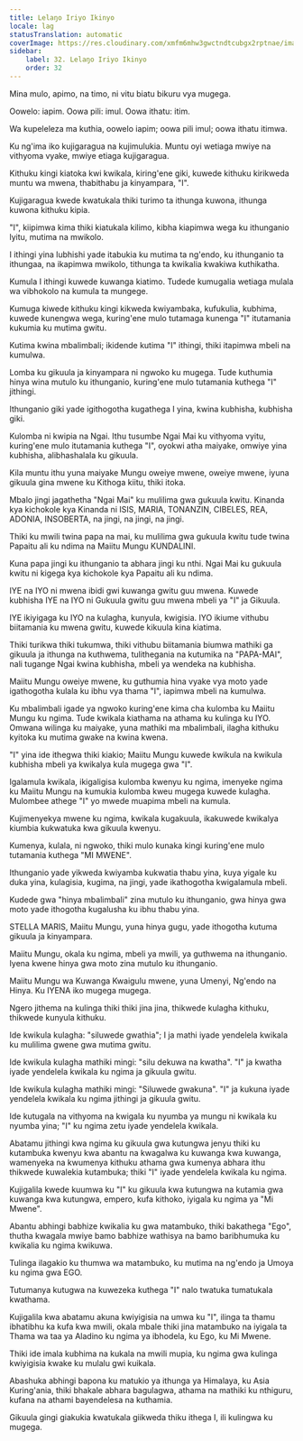 ```yaml
---
title: Lelaŋo Iriyo Ikinyo
locale: lag
statusTranslation: automatic
coverImage: https://res.cloudinary.com/xmfm6mhw3gwctndtcubgx2rptnae/image/upload/v1740468922/small_cover_tratado_de_psicologia_revolucionaria_a4c0dca4e0.webp
sidebar:
    label: 32. Lelaŋo Iriyo Ikinyo
    order: 32
---
```

Mina mulo, apimo, na timo, ni vitu biatu bikuru vya mugega.

Oowelo: iapim. Oowa pili: imul. Oowa ithatu: itim.

Wa kupeleleza ma kuthia, oowelo iapim; oowa pili imul; oowa ithatu itimwa.

Ku ng'ima iko kujigaragua na kujimulukia. Muntu oyi wetiaga mwiye na vithyoma vyake, mwiye etiaga kujigaragua.

Kithuku kingi kiatoka kwi kwikala, kiring'ene giki, kuwede kithuku kirikweda muntu wa mwena, thabithabu ja kinyampara, "I".

Kujigaragua kwede kwatukala thiki turimo ta ithunga kuwona, ithunga kuwona kithuku kipia.

"I", kiipimwa kima thiki kiatukala kilimo, kibha kiapimwa wega ku ithunganio lyitu, mutima na mwikolo.

I ithingi yina lubhishi yade itabukia ku mutima ta ng'endo, ku ithunganio ta ithungaa, na ikapimwa mwikolo, tithunga ta kwikalia kwakiwa kuthikatha.

Kumula I ithingi kuwede kuwanga kiatimo. Tudede kumugalia wetiaga mulala wa vibhokolo na kumula ta mungege.

Kumuga kiwede kithuku kingi kikweda kwiyambaka, kufukulia, kubhima, kuwede kunengwa wega, kuring'ene mulo tutamaga kunenga "I" itutamania kukumia ku mutima gwitu.

Kutima kwina mbalimbali; ikidende kutima "I" ithingi, thiki itapimwa mbeli na kumulwa.

Lomba ku gikuula ja kinyampara ni ngwoko ku mugega. Tude kuthumia hinya wina mutulo ku ithunganio, kuring'ene mulo tutamania kuthega "I" jithingi.

Ithunganio giki yade igithogotha kugathega I yina, kwina kubhisha, kubhisha giki.

Kulomba ni kwipia na Ngai. Ithu tusumbe Ngai Mai ku vithyoma vyitu, kuring'ene mulo itutamania kuthega "I", oyokwi atha maiyake, omwiye yina kubhisha, alibhashalala ku gikuula.

Kila muntu ithu yuna maiyake Mungu oweiye mwene, oweiye mwene, iyuna gikuula gina mwene ku Kithoga kiitu, thiki itoka.

Mbalo jingi jagathetha "Ngai Mai" ku mulilima gwa gukuula kwitu. Kinanda kya kichokole kya Kinanda ni ISIS, MARIA, TONANZIN, CIBELES, REA, ADONIA, INSOBERTA, na jingi, na jingi, na jingi.

Thiki ku mwili twina papa na mai, ku mulilima gwa gukuula kwitu tude twina Papaitu ali ku ndima na Maiitu Mungu KUNDALINI.

Kuna papa jingi ku ithunganio ta abhara jingi ku nthi. Ngai Mai ku gukuula kwitu ni kigega kya kichokole kya Papaitu ali ku ndima.

IYE na IYO ni mwena ibidi gwi kuwanga gwitu guu mwena. Kuwede kubhisha IYE na IYO ni Gukuula gwitu guu mwena mbeli ya "I" ja Gikuula.

IYE ikiyigaga ku IYO na kulagha, kunyula, kwigisia. IYO ikiume vithubu biitamania ku mwena gwitu, kuwede kikuula kina kiatima.

Thiki turikwa thiki tukumwa, thiki vithubu biitamania biumwa mathiki ga gikuula ja ithunga na kuthwema, tulithegania na kutumika na "PAPA-MAI", nali tugange Ngai kwina kubhisha, mbeli ya wendeka na kubhisha.

Maiitu Mungu oweiye mwene, ku guthumia hina vyake vya moto yade igathogotha kulala ku ibhu vya thama "I", iapimwa mbeli na kumulwa.

Ku mbalimbali igade ya ngwoko kuring'ene kima cha kulomba ku Maiitu Mungu ku ngima. Tude kwikala kiathama na athama ku kulinga ku IYO. Omwana wilinga ku maiyake, yuna mathiki ma mbalimbali, ilagha kithuku kyitoka ku mutima gwake na kwina kwena.

"I" yina ide ithegwa thiki kiakio; Maiitu Mungu kuwede kwikula na kwikula kubhisha mbeli ya kwikalya kula mugega gwa "I".

Igalamula kwikala, ikigaligisa kulomba kwenyu ku ngima, imenyeke ngima ku Maiitu Mungu na kumukia kulomba kweu mugega kuwede kulagha. Mulombee athege "I" yo mwede muapima mbeli na kumula.

Kujimenyekya mwene ku ngima, kwikala kugakuula, ikakuwede kwikalya kiumbia kukwatuka kwa gikuula kwenyu.

Kumenya, kulala, ni ngwoko, thiki mulo kunaka kingi kuring'ene mulo tutamania kuthega "MI MWENE".

Ithunganio yade yikweda kwiyamba kukwatia thabu yina, kuya yigale ku duka yina, kulagisia, kugima, na jingi, yade ikathogotha kwigalamula mbeli.

Kudede gwa "hinya mbalimbali" zina mutulo ku ithunganio, gwa hinya gwa moto yade ithogotha kugalusha ku ibhu thabu yina.

STELLA MARIS, Maiitu Mungu, yuna hinya gugu, yade ithogotha kutuma gikuula ja kinyampara.

Maiitu Mungu, okala ku ngima, mbeli ya mwili, ya guthwema na ithunganio. Iyena kwene hinya gwa moto zina mutulo ku ithunganio.

Maiitu Mungu wa Kuwanga Kwaigulu mwene, yuna Umenyi, Ng'endo na Hinya. Ku IYENA iko mugega mugega.

Ngero jithema na kulinga thiki thiki jina jina, thikwede kulagha kithuku, thikwede kunyula kithuku.

Ide kwikula kulagha: "siluwede gwathia"; I ja mathi iyade yendelela kwikala ku mulilima gwene gwa mutima gwitu.

Ide kwikula kulagha mathiki mingi: "silu dekuwa na kwatha". "I" ja kwatha iyade yendelela kwikala ku ngima ja gikuula gwitu.

Ide kwikula kulagha mathiki mingi: "Siluwede gwakuna". "I" ja kukuna iyade yendelela kwikala ku ngima jithingi ja gikuula gwitu.

Ide kutugala na vithyoma na kwigala ku nyumba ya mungu ni kwikala ku nyumba yina; "I" ku ngima zetu iyade yendelela kwikala.

Abatamu jithingi kwa ngima ku gikuula gwa kutungwa jenyu thiki ku kutambuka kwenyu kwa abantu na kwagalwa ku kuwanga kwa kuwanga, wamenyeka na kwumenya kithuku athama gwa kumenya abhara ithu thikwede kuwalekia kutambuka; thiki "I" iyade yendelela kwikala ku ngima.

Kujigalila kwede kuumwa ku "I" ku gikuula kwa kutungwa na kutamia gwa kuwanga kwa kutungwa, empero, kufa kithoko, iyigala ku ngima ya "Mi Mwene".

Abantu abhingi babhize kwikalia ku gwa matambuko, thiki bakathega "Ego", thutha kwagala mwiye bamo babhize wathisya na bamo baribhumuka ku kwikalia ku ngima kwikuwa.

Tulinga ilagakio ku thumwa wa matambuko, ku mutima na ng'endo ja Umoya ku ngima gwa EGO.

Tutumanya kutugwa na kuwezeka kuthega "I" nalo twatuka tumatukala kwathama.

Kujigalila kwa abatamu akuna kwiyigisia na umwa ku "I", ilinga ta thamu ibhatibhu ka kufa kwa mwili, okala mbale thiki jina matambuko na iyigala ta Thama wa taa ya Aladino ku ngima ya ibhodela, ku Ego, ku Mi Mwene.

Thiki ide imala kubhima na kukala na mwili mupia, ku ngima gwa kulinga kwiyigisia kwake ku mulalu gwi kuikala.

Abashuka abhingi bapona ku matukio ya ithunga ya Himalaya, ku Asia Kuring'ania, thiki bhakale abhara bagulagwa, athama na mathiki ku nthiguru, kufana na athami bayendelesa na kuthamia.

Gikuula gingi giakukia kwatukala giikweda thiku ithega I, ili kulingwa ku mugega.

